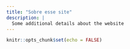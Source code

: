 ```yaml
---
title: "Sobre esse site"
description: |
  Some additional details about the website
---
```


```r
knitr::opts_chunk$set(echo = FALSE)
```

